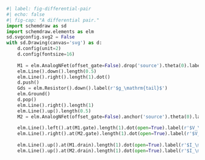 ```python
#| label: fig-differential-pair
#| echo: false
#| fig-cap: "A differential pair."
import schemdraw as sd
import schemdraw.elements as elm
sd.svgconfig.svg2 = False
with sd.Drawing(canvas='svg') as d:
    d.config(unit=2)
    d.config(fontsize=16)
    
    M1 = elm.AnalogNFet(offset_gate=False).drop('source').theta(0).label('$M_1$', ofst=-1.5).reverse()
    elm.Line().down().length(0.5)
    elm.Line().right().length(1).dot()
    d.push()
    Gds = elm.Resistor().down().label(r'$g_\mathrm{tail}$')
    elm.Ground()
    d.pop()
    elm.Line().right().length(1)
    elm.Line().up().length(0.5)
    M2 = elm.AnalogNFet(offset_gate=False).anchor('source').theta(0).label('$M_2$')
    
    elm.Line().left().at(M1.gate).length(1).dot(open=True).label(r'$V_\mathrm{in,p}$', 'left')
    elm.Line().right().at(M2.gate).length(1).dot(open=True).label(r'$V_\mathrm{in,n}$', 'right')
    
    elm.Line().up().at(M1.drain).length(1).dot(open=True).label(r'$I_\mathrm{out,p}$', 'right')
    elm.Line().up().at(M2.drain).length(1).dot(open=True).label(r'$I_\mathrm{out,n}$', 'right')
```